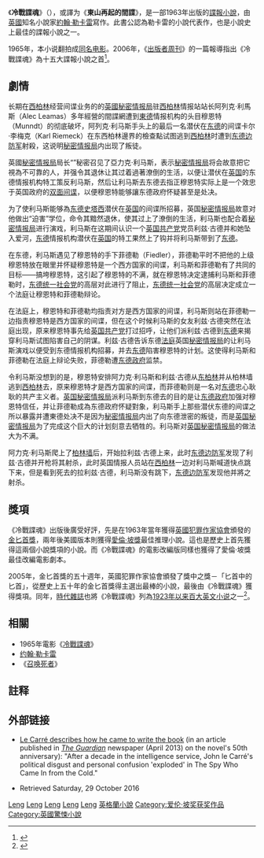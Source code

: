 {{noteTA
|G1=Show
|G2=Movie
|G3=USState
|T=zh-cn:柏林谍影; zh-sg:冷戰諜魂; zh-hk:冷戰諜魂; zh-mo:冷戰諜魂; zh-tw:冷戰諜魂;
|1=zh-cn:柏林谍影; zh-sg:冷戰諜魂; zh-hk:冷戰諜魂; zh-mo:冷戰諜魂; zh-tw:冷戰諜魂;
}}
{{Otheruses|subject=《柏林谍影》这部小说|other=根据这部小说拍摄的同名电影|柏林谍影 (电影)}}
{{Infobox Book
| name                 = 冷戰諜魂
| title_orig           = ''The Spy Who Came in from the Cold''
| image                = JohnLeCarre TheSpyWhoCameIn.jpg
| caption              = 第一版封面
| author               = [[約翰·勒卡雷|約翰·勒卡雷]]
| translator           = 宋瑛堂
| release_date         = {{flagicon|UK}} 1963年
| chinese_release_date = {{flagicon|TWN}} 2004年9月1日
| genre                = [[諜報小說|諜報小說]]、[[犯罪小說|犯罪小說]]、[[推理小說|推理小說]]
| pages                = 
| publisher            = {{flagicon|TWN}} [[木馬文化|木馬文化]]
| country              = {{UK}} 
| isbn                 = ISBN 986-7475-26-7
| media_type           = 平裝 & [[精裝|精裝]]
| language             = {{flagicon|UK}} [[英文|英文]]<br />{{flagicon|TWN}} [[正體中文|正體中文]]
}}
《'''冷戰諜魂'''》（{{lang-en|''The Spy Who Came in from the Cold''}}），或譯为《'''東山再起的間諜'''》，是一部1963年出版的[[諜報小說|諜報小說]]，由[[英國|英國]]知名小說家[[約翰·勒卡雷|約翰·勒卡雷]]寫作。此書公認為勒卡雷的小說代表作，也是小說史上最佳的諜報小說之一。

1965年，本小说翻拍成[[柏林谍影_(电影)|同名电影]]。2006年，《[[出版者周刊|出版者周刊]]》的一篇報導指出《冷戰諜魂》為十五大諜報小說之首<ref>{{cite web | title=Publishers Weekly list | last= | first= | work=前15佳諜報小說 | url=http://www.crimefictionblog.com/2006/09/top_15_spy_nove.html | date= | accessdate= | archive-date=2008-02-28 | archive-url=https://web.archive.org/web/20080228225755/http://www.crimefictionblog.com/2006/09/top_15_spy_nove.html | dead-url=no }}</ref>。

== 劇情 ==
长期在[[西柏林|西柏林]]经营间谍业务的的[[英國秘密情报局|英國秘密情报局]]驻[[西柏林|西柏林]]情报站站长阿列克·利馬斯（Alec Leamas）多年經營的間諜網遭到[[東德|東德]]情报机构的头目穆恩特（Munndt）的彻底破坏，阿列克·利马斯手头上的最后一名潜伏在[[东德|东德]]的间谍卡尔·李梅克（Karl Riemeck）在东西柏林邊界的檢查點试图逃到[[西柏林|西柏林]]时遭到[[东德边防军|东德边防军]]射殺，这说明[[秘密情报局|秘密情报局]]内出现了叛徒。

英國[[秘密情报局|秘密情报局]]局长“{{link-en|控制者|Control (fictional character)}}”秘密召见了亞力克·利马斯，表示[[秘密情报局|秘密情报局]]将会故意把它視為不可靠的人，并强令其退休让其过着過著潦倒的生活，以便让潜伏在[[英国|英国]]的东德情报机构特工策反利马斯，然后让利马斯去东德去指正穆恩特实际上是一个效忠于英国政府的[[双面间谍|双面间谍]]，以便穆恩特能够讓东德政府怀疑甚至是处决。

为了使利马斯能够為[[东德|东德]][[史塔西|史塔西]]潜伏在[[英国|英国]]的间谍所招募，英国[[秘密情报局|秘密情报局]]故意对他做出“迫害”学位，命令其黯然退休，使其过上了潦倒的生活，利马斯也配合着[[秘密情报局|秘密情报局]]进行演戏，利马斯在这期间认识一个[[大不列颠共产党|英国共产党]]党员利兹·古德并和她坠入爱河，[[东德|东德]]情报机构潜伏在[[英国|英国]]的特工果然上了钩并将利马斯带到了[[东德|东德]]。

在东德，利马斯遇见了穆恩特的手下菲德勒（Fiedler），菲德勒平时不把他的上级穆恩特放在眼里并怀疑穆恩特是一个西方国家的间谍，利马斯和菲德勒有了共同的目标——搞垮穆恩特，这引起了穆恩特的不满，就在穆恩特决定逮捕利马斯和菲德勒时，[[统一社会党|东德统一社会党]]的高层对此进行了阻止，[[统一社会党|东德统一社会党]]的高层决定成立一个法庭让穆恩特和菲德勒辩论。

在法庭上，穆恩特和菲德勒均指责对方是西方国家的间谍，利马斯则站在菲德勒一边指责穆恩特是西方国家的间谍，但在这个时候利马斯的女友利兹·古德突然在法庭出现，原来穆恩特事先给[[大不列颠共产党|英国共产党]]打过招呼，让他们派利兹·古德到[[东德|东德]]来揭穿利马斯试图陷害自己的阴谋。利兹·古德告诉东德[[法庭|法庭]]英国[[秘密情报局|秘密情报局]]的让利马斯演戏以便受到东德情报机构招募，并去[[东德|东德]]陷害穆恩特的计划。这使得利马斯和菲德勒在法庭上辩论失败，菲德勒遭[[东德|东德政府]]监禁。

令利马斯没想到的是，穆恩特安排阿力克·利马斯和利兹·古德从[[东柏林|东柏林]]并从柏林墙逃到[[西柏林|西柏林]]去，原来穆恩特才是西方国家的间谍，而菲德勒则是一名对[[东德|东德]]忠心耿耿的共产主义者。[[英国秘密情报局|英国秘密情报局]]派利马斯到东德去的目的是让[[东德|东德政府]]加强对穆恩特信任，并让菲德勒成為东德政府怀疑對象，利马斯手上那些潜伏东德的间谍之所以暴露并遭東德处决不是因为[[秘密情报局|秘密情报局]]内出了向东德泄密的叛徒，而是[[英国秘密情报局|英国秘密情报局]]为了完成这个巨大的计划刻意去牺牲的。利马斯对[[英国秘密情报局|英国秘密情报局]]的做法大为不满。

阿力克·利马斯爬上了[[柏林墙|柏林墙]]后，开始拉利兹·古德上来，此时[[东德边防军|东德边防军]]发现了利兹·古德并开枪将其射杀，此时英国情报人员站在[[西柏林|西柏林]]一边对利马斯喊道快点跳下来，但是看到死去的拉利兹·古德，利马斯没有跳下，[[东德边防军|东德边防军]]发现他并將之射杀。

== 獎項 ==
《冷戰諜魂》出版後廣受好評，先是在1963年當年獲得[[英國犯罪作家協會|英國犯罪作家協會]]頒發的[[金匕首獎|金匕首獎]]，兩年後美國版本則獲得[[愛倫·坡獎|愛倫·坡獎]]最佳推理小說。這也是歷史上首先獲得這兩個小說獎項的小說。而《冷戰諜魂》的電影改編版同樣也獲得了愛倫·坡獎最佳改編電影劇本。

2005年，金匕首獎的五十週年，英國犯罪作家協會頒發了獎中之獎－「匕首中的匕首」，從歷史上五十年的金匕首獎得主選出最棒的小說，最後由《冷戰諜魂》獲得獎項。同年，[[時代雜誌|時代雜誌]]也將《冷戰諜魂》列為[[时代杂志百大英文小说|1923年以来百大英文小说]]之一<ref name="Grossman">{{cite web| author = 葛洛斯曼| url = http://www.time.com/time/2005/100books/0,24459,the_spy_who_came_in_from_the_cold,00.html| title = '''All-TIME 100 Novels'''| publisher = [[時代雜誌|時代雜誌]]| date = 2005年| accessdate = 2008年3月9日| archive-date = 2008年3月7日| archive-url = https://web.archive.org/web/20080307100032/http://www.time.com/time/2005/100books/0,24459,the_spy_who_came_in_from_the_cold,00.html| dead-url = no}}</ref>。

==相關==
*1965年電影《[[冷戰諜魂_(電影)|冷戰諜魂]]》
*[[约翰·勒卡雷|约翰·勒卡雷]]
*《[[召唤死者|召唤死者]]》

== 註释 ==
{{reflist}}

==外部链接==
* [https://www.theguardian.com/books/2013/apr/12/john-le-carre-spy-anniversary Le Carré describes how he came to write the book]{{Wayback|url=https://www.theguardian.com/books/2013/apr/12/john-le-carre-spy-anniversary |date=20200609134813 }} (in an article published in ''[[The_Guardian|The Guardian]]'' newspaper (April 2013) on the novel's 50th anniversary): "After a decade in the intelligence service, John le Carré's political disgust and personal confusion 'exploded' in The Spy Who Came In from the Cold."
* {{cite web| url=http://www.telecameraspia.com/| title=Telecamera Spia| access-date=2020-06-09| archive-url=https://web.archive.org/web/20161027124221/http://www.telecameraspia.com/| archive-date=2016-10-27| dead-url=yes}} Retrieved Saturday, 29 October 2016
{{Berlin Wall}}

[[Category:改編成電影的英國小說|Leng]]
[[Category:英语小说|Leng]]
[[Category:諜報小說|Leng]]
[[Category:冷战间谍小说|Leng]]
[[Category:推理小說|Leng]]
[[Category:英格蘭小說|]]
[[Category:爱伦·坡奖获奖作品|Category:爱伦·坡奖获奖作品]]
[[Category:英國驚悚小說|Category:英國驚悚小說]]